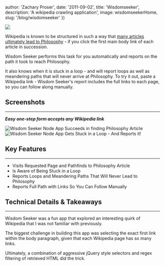 

  author: 'Zachary Proser',
  date: '2011-09-02', 
  title: 'Wisdomseeker',
  description: 'A wikipedia crawling application', 
  image: wisdomseekerHome,
  slug: '/blog/wisdomseeker'
})



<Image src={wisdomseekerHome} />

Wikipedia is known to be structured in such a way that [many articles ultimately lead to Philosophy](http://www.xefer.com/2011/05/wikipedia) - if you click the first main body link of each article in succession.

Wisdom Seeker performs this task for you automatically and reports on the path it took to reach Philosophy.

It also knows when it is stuck in a loop - and will report loops as well as meandering paths that will never arrive at Philosophy. To try it out, paste a Wikipedia link - Wisdom Seeker's report includes the full links to each page, so you can follow along manually.

## Screenshots

* * *

**_Easy one-step form accepts any Wikipedia link_**

<Image src={wisdomseekerSuccess} alt="Wisdom Seeker Node App Succeeds in finding Philosophy Article" />

<Image src={wisdomseekerLoop} alt="Wisdom Seeker Node App Gets Stuck in a Loop - And Reports it!" />

## Key Features

* * *

*   Visits Requested Page and Pathfinds to Philosophy Article
*   Is Aware of Being Stuck in a Loop
*   Reports Loops and Meandering Paths That Will Never Lead to Philosophy
*   Reports Full Path with Links So You Can Follow Manually

## Technical Details & Takeaways

* * *

Wisdom Seeker was a fun app that explored an interesting quirk of Wikipedia that I was not familiar with previously.

The biggest challenge in building this app was selecting the exact first link within the body paragraph, given that each Wikipedia page has so many links.

Ultimately, a combination of aggressive jQuery style selectors and regex filtering of retrieved HTML did the trick.
